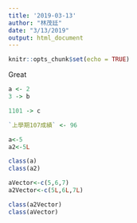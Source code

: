 ```yaml
---
title: '2019-03-13'
author: "林茂廷"
date: "3/13/2019"
output: html_document
---
```


```r
knitr::opts_chunk$set(echo = TRUE)
```

Great

```r
a <- 2
3 -> b
```

```r
1101 -> c
```
```r
`上學期107成績` <- 96
```

```r
a<-5
a2<-5L
```

```r
class(a)
class(a2)
```
```r
aVector<-c(5,6,7)
a2Vector<-c(5L,6L,7L)
```

```r
class(a2Vector)
class(aVector)
```


